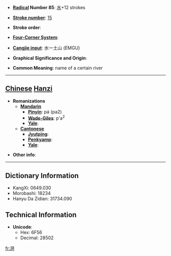 * '''[[Wiktionary:Chinese radical index| Radical]] Number 85''': [[Wiktionary:Chinese radical index 水|水]]+12 strokes

* '''[[Wiktionary:Chinese total strokes index|Stroke number]]''': [[Wiktionary:Chinese total strokes index 15|15]]

* '''Stroke order''': 

* '''[[Wiktionary:Chinese four corner index|Four-Corner System]]''': 

* '''[[Wiktionary:Chinese Cangjie index|Cangjie input]]''': 水一土山 (EMGU)

* '''Graphical Significance and Origin''': 

* '''Common Meaning''': name of a certain river

----

== [[Chinese]] [[Hanzi]] ==

* '''Romanizations'''
** '''[[Mandarin]]'''
*** '''[[Pinyin]]''': pá (pa2)
*** '''[[Wade-Giles]]''': p'a<sup>2</sup>
*** '''[[Yale]]''': 
** '''[[Cantonese]]'''
*** '''[[Jyutping]]''':
*** '''[[Penkyamp]]''': 
*** '''[[Yale]]''': 

* '''Other info''': 

----

== Dictionary Information ==

* KangXi: 0649.030
* Morobashi: 18234
* Hanyu Da Zidian: 31734.090

== Technical Information ==

* '''Unicode''':
** Hex: 6F56
** Decimal: 28502

[[fr:潖]]